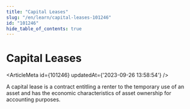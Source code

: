 ```yaml
---
title: "Capital Leases"
slug: "/en/learn/capital-leases-101246"
id: "101246"
hide_table_of_contents: true
---
```



# Capital Leases

<ArticleMeta id={101246} updatedAt={'2023-09-26 13:58:54'} />
<div className='border-solid border-b border-t-0 my-4 border-[var(--ifm-color-gray-300)]' />

A capital lease is a contract entitling a renter to the temporary use of an asset and has the economic characteristics of asset ownership for accounting purposes.
